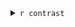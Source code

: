 
<details>
<summary>`r contrast`</summary>


```r

# Create a directory to store the results by contrast
tmp <- dataset.SE@metadata[["DiffExpAnal"]][["contrasts"]]

contrastDir <- paste0(anaDiffDir,"/", tmp$tag[which(tmp$contrastName == contrast)], "_" , contrastName2contrastDir(contrast),"/")
                      
dir.create(path=contrastDir)

knitr::opts_chunk$set(
  fig.path=contrastDir
)
```


```r
diff.plots <- DiffAnal.plot(dataset.SE, hypothesis=contrast, 
                            Adj.pvalue.cutoff = dataset.SE@metadata[["DiffExpAnal"]][["Adj.pvalue.cutoff"]], 
                            FC.cutoff = dataset.SE@metadata[["DiffExpAnal"]][["abs.FC.cutoff"]])
```

<!-- ### `r contrast` {.tabset} -->

<!-- #### Pvalue -->

1- Pvalues distribution

```r
diff.plots$Pvalue.hist
```

2- MA plot

```r
diff.plots$MA.plot
```

3- VolcanoPlot

```r
diff.plots$Volcano.plot
```

<!-- #### ComplexHeatmap -->

3- Heatmap Heatmap of the euclidean distances with a link of Ward 

<!-- #### PCA on DE features -->
4- PCA on DE 

```r

resTable <- dataset.SE@metadata$DiffExpAnal[["TopDEF"]][[contrast]]
newDataset.SE <- dataset.SE[rownames(dataset.SE) %in% row.names(resTable)]
newDataset.SE <- RFLOMICS::RunPCA(newDataset.SE)  

RFLOMICS::plotPCA(newDataset.SE,
                  PCA = "norm",
                  PCs=c(1, 2), condition="groups")
RFLOMICS::plotPCA(newDataset.SE,
                  PCA = "norm",
                  PCs=c(1, 3), condition="groups")
```



<!-- #### Volcano plot -->


<!-- ```{r volcano_plot, echo=FALSE,out.width = "50%"} -->
<!-- diff.plots$Volcano.plot -->
<!-- ``` -->

<!-- #### Table -->
5- Table

```r

reactable(dataset.SE@metadata[["DiffExpAnal"]][["TopDEF"]][[contrast]],
          showSortable = TRUE,
          bordered = TRUE,
          defaultPageSize = 6, searchable = TRUE, paginationType = "simple",
          columns = list(
            logFC = colDef(
                style = function(value) {
                    color <- if (value >= 0) {
                      "#008000"
                    } else if (value < 0) {
                      "#e00000"
                    }
                    list(fontWeight = 600, color = color)
                }, format=colFormat(digits = 2)
              ),
            Abundance = colDef(format = colFormat(digits = 2)),
            LR= colDef(format = colFormat(digits = 2))
            )
          )
# DT::datatable(dataset.SE@metadata[["DiffExpAnal"]][["TopDEF"]][[contrast]], 
#                                                            options = list(dom = 'lfrtipB',
#                                                                           rownames = FALSE,
#                                                                           pageLength = 10,
#                                                                           lengthMenu = list(c(10,25,50,-1),c(10,25,50,"All")))) %>%
#                                   formatStyle('logFC',
#                                               backgroundColor = styleInterval(c(0, 0.01), c('royalblue', 'white', 'red2')),
#                                               fontWeight = 'bold') %>% formatSignif(columns = 1:dim(dataset.SE@metadata[["DiffExpAnal"]][["TopDEF"]][[contrast]])[2], digits = 3)


 write.table(dataset.SE@metadata[["DiffExpAnal"]][["TopDEF"]][[contrast]],
             file=paste0(contrastDir,"Table_of_DE_",omics.dic[[omictype]][["variableName"]],"_pvalmax_",
                         dataset.SE@metadata[["DiffExpAnal"]][["Adj.pvalue.cutoff"]],"_FCmin_",
                         dataset.SE@metadata[["DiffExpAnal"]][["abs.FC.cutoff"]],".txt"),
             sep="\t",quote=FALSE,col.names=TRUE,row.names=TRUE)
 
write.table(dataset.SE@metadata[["DiffExpAnal"]][["DEF"]][[contrast]],
             file=paste0(contrastDir,"Table_of_non_filtering_",omics.dic[[omictype]][["variableName"]],".txt"),
             sep="\t",quote=FALSE,col.names=TRUE,row.names=TRUE)

  
```


</details>


